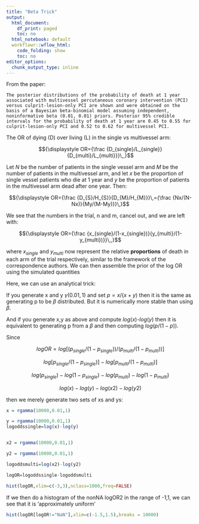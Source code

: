 ```yaml
---
title: "Beta Trick"
output:
  html_document:
    df_print: paged
    toc: no
  html_notebook: default
  workflowr::wflow_html:
    code_folding: show
    toc: no
editor_options:
  chunk_output_type: inline
---
```




From the paper:

```
The posterior distributions of the probability of death at 1 year associated with multivessel percutaneous coronary intervention (PCI) versus culprit-lesion-only PCI are shown and were obtained on the basis of a Bayesian beta-binomial model assuming independent, noninformative beta (0.01, 0.01) priors. Posterior 95% credible intervals for the probability of death at 1 year are 0.45 to 0.55 for culprit-lesion-only PCI and 0.52 to 0.62 for multivessel PCI.
```


The OR of dying (D) over living (L) in the single vs multivessel arm:

$${\displaystyle OR={\frac {D_{single}/L_{single}}{D_{multi}/L_{multi}}}\,,}$$

Let $N$ be the number of patients in the single vessel arm and $M$ be the number of patients in the multivessel arm, and let $x$ be the proportion of single vessel patients who die at 1 year and $y$ be the proportion of patients in the multivessel arm dead after one year. Then:

$${\displaystyle OR={\frac {D_{S}/H_{S}}{D_{M}/H_{M}}}\,={\frac {Nx/(N-Nx)}{My/(M-My)}}\,}$$

We see that the numbers in the trial, n and m, cancel out, and we are left with: 

$${\displaystyle OR={\frac {x_{single}/(1-x_{single})}{y_{multi}/(1-y_{multi})}}\,,}$$

where $x_{single}$ and $y_{multi}$ now represent the relative **proportions** of death in each arm of the trial respectively, similar to the framework of the correspondence authors. We can then assemble the prior of the log OR using the simulated quantities

Here, we can use an analytical trick:

If you generate x and y $\gamma(0.01,1)$ and set $p=x/(x+y)$ then it is the same as generating p to be $\beta$ distributed. But it is numerically more stable than using $\beta$.

And if you generate x,y as above and compute $log(x)$-$log(y)$ then it is equivalent to generating p from a $\beta$ and then computing $log(p/(1-p))$. 

Since

$$logOR = log[(p_{single}/(1-p_{single}))/(p_{multi}/(1-p_{multi}))] $$

$$log[p_{single}/(1-p_{single})]-log[p_{multi}/(1-p_{multi})]$$

$$log(p_{single})-log(1-p_{single})-log(p_{multi})-log(1-p_{multi})$$

$$log(x)-log(y)-log(x2)-log(y2)$$


then we merely generate two sets of xs and ys:


```r

x = rgamma(10000,0.01,1)

y = rgamma(10000,0.01,1)
logoddssingle=log(x)-log(y)


x2 = rgamma(10000,0.01,1)

y2 = rgamma(10000,0.01,1)

logoddsmulti=log(x2)-log(y2)

logOR=logoddssingle-logoddsmulti

hist(logOR,xlim=c(-3,3),nclass=1000,freq=FALSE)

```

If we then do a histogram of the nonNA logOR2 in the range of -1,1, we can see that it is 'approximately uniform'
```r
hist(logOR[logOR!="NaN"],xlim=c(-1.5,1.5),breaks = 10000)
```


